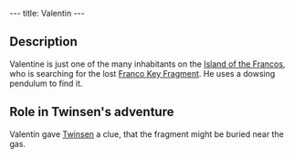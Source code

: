 ---
title: Valentin
---

{{twinsunica import}}{{Infobox Character
 |image=Valentin.jpg
 |race=franco
 |gender=male
 |size=average
 |age=adult
 |magical=no
 |lba1=
 |lba2=yes
 |alignment=neutral
 |occupation=
 |requires=
 |amount=
 |fam1=
 |fam2=
 |planet=
 |island=
 |building=
}}
{{Quote
 |quote=This Roger de la Fontaine, he used to get pretty close to the gas. Could well be where he hid it, our fragment.
 |character=Valentin}}

==Description==
Valentine is just one of the many inhabitants on the [[Island of the Francos]], who is searching for the lost [[Franco Key Fragment]]. He uses a dowsing pendulum to find it.

==Role in Twinsen's adventure==
Valentin gave [[Twinsen]] a clue, that the fragment might be buried near the gas.

<!-- remove these category link when they're all automated by categorisers...
[[Category:Francos]]
[[Category:Male characters]]
[[Category:Average characters]]
[[Category:Adult characters]]
[[Category:Francos Island inhabitants]]
[[Category:Neutral]] -->